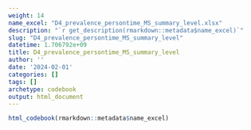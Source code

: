 ```yaml
---
weight: 14
name_excel: "D4_prevalence_persontime_MS_summary_level.xlsx"
description: "`r get_description(rmarkdown::metadata$name_excel)`"
slug: "D4_prevalence_persontime_MS_summary_level"
datetime: 1.706792e+09
title: D4_prevalence_persontime_MS_summary_level
author: ''
date: '2024-02-01'
categories: []
tags: []
archetype: codebook
output: html_document
---
```


```r
html_codebook(rmarkdown::metadata$name_excel)
```
